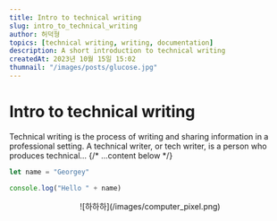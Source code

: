 ```yaml
---
title: Intro to technical writing
slug: intro_to_technical_writing
author: 허덕형
topics: [technical writing, writing, documentation]
description: A short introduction to technical writing
createdAt: 2023년 10월 15일 15:02
thumnail: "/images/posts/glucose.jpg"
---
```


# Intro to technical writing

Technical writing is the process of writing and sharing information in a professional setting. A technical writer, or tech writer, is a person who produces technical...
{/* ...content below */}

```javascript
let name = "Georgey"

console.log("Hello " + name)
```

<p align="center">![하하하](/images/computer_pixel.png)</p>
